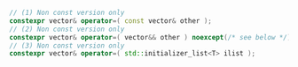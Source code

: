 ```cpp
// (1) Non const version only
constexpr vector& operator=( const vector& other );
// (2) Non const version only
constexpr vector& operator=( vector&& other ) noexcept(/* see below */);
// (3) Non const version only
constexpr vector& operator=( std::initializer_list<T> ilist );
```